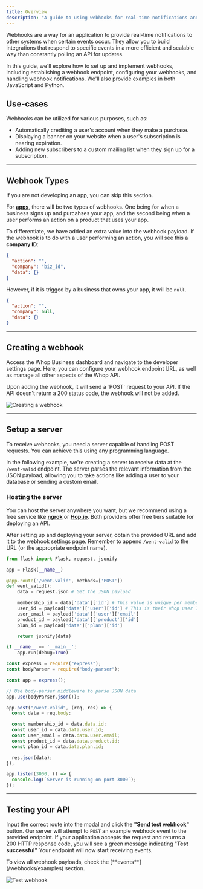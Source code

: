 ```yaml
---
title: Overview
description: "A guide to using webhooks for real-time notifications and integrations"
---
```


Webhooks are a way for an application to provide real-time notifications to other systems when certain events occur. They allow you to build integrations that respond to specific events in a more efficient and scalable way than constantly polling an API for updates.

In this guide, we'll explore how to set up and implement webhooks, including establishing a webhook endpoint, configuring your webhooks, and handling webhook notifications. We'll also provide examples in both JavaScript and Python.

## Use-cases

Webhooks can be utilized for various purposes, such as:

- Automatically crediting a user's account when they make a purchase.
- Displaying a banner on your website when a user's subscription is nearing expiration.
- Adding new subscribers to a custom mailing list when they sign up for a subscription.

---

## Webhook Types

<Note>If you are not developing an app, you can skip this section.</Note>

For [**apps**](/apps/overview), there will be two types of webhooks. One being for when a business signs up and purcahses your app, and the second being when a user performs an action on a product that uses your app.

To differentiate, we have added an extra value into the webhook payload. If the webhook is to do with a user performing an action, you will see this a **company ID**:

```json
{
  "action": "",
  "company": "biz_id",
  "data": {}
}
```

However, if it is trigged by a business that owns your app, it will be `null`.

```json
{
  "action": "",
  "company": null,
  "data": {}
}
```

---

## Creating a webhook

Access the Whop Business dashboard and navigate to the developer settings page. Here, you can configure your webhook endpoint URL, as well as manage all other aspects of the Whop API.

<Note>
  Upon adding the webhook, it will send a `POST` request to your API. If the API
  doesn't return a 200 status code, the webhook will not be added.
</Note>

![Creating a webhook](https://dev-docs-weld.vercel.app/newwebhook.gif)

---

## Setup a server

To receive webhooks, you need a server capable of handling POST requests. You can achieve this using any programming language.

In the following example, we're creating a server to receive data at the `/went-valid` endpoint. The server parses the relevant information from the JSON payload, allowing you to take actions like adding a user to your database or sending a custom email.

### Hosting the server

You can host the server anywhere you want, but we recommend using a free service like [**ngrok**](https://ngrok.com/) or [**Hop.io**](https://hop.io/). Both providers offer free tiers suitable for deploying an API.

After setting up and deploying your server, obtain the provided URL and add it to the webhook settings page. Remember to append `/went-valid` to the URL (or the appropriate endpoint name).

<CodeGroup>

```python Flask
from flask import Flask, request, jsonify

app = Flask(__name__)

@app.route('/went-valid', methods=['POST'])
def went_valid():
    data = request.json # Get the JSON payload

    membership_id = data['data']['id'] # This value is unique per membership
    user_id = payload['data']['user']['id'] # This is their Whop user ID
    user_email = payload['data']['user']['email']
    product_id = payload['data']['product']['id']
    plan_id = payload['data']['plan']['id']

    return jsonify(data)

if __name__ == '__main__':
    app.run(debug=True)
```

```javascript Express.js
const express = require("express");
const bodyParser = require("body-parser");

const app = express();

// Use body-parser middleware to parse JSON data
app.use(bodyParser.json());

app.post("/went-valid", (req, res) => {
  const data = req.body;

  const membership_id = data.data.id;
  const user_id = data.data.user.id;
  const user_email = data.data.user.email;
  const product_id = data.data.product.id;
  const plan_id = data.data.plan.id;

  res.json(data);
});

app.listen(3000, () => {
  console.log(`Server is running on port 3000`);
});
```

</CodeGroup>

---

## Testing your API

Input the correct route into the modal and click the **"Send test webhook"** button. Our server will attempt to `POST` an example webhook event to the provided endpoint. If your application accepts the request and returns a 200 HTTP response code, you will see a green message indicating "**Test successful"** Your endpoint will now start receiving events.

<Note>
  To view all webhook payloads, check the [**events**](/webhooks/examples)
  section.
</Note>

![Test webhook](https://dev-docs-weld.vercel.app/TestWebhook.gif)
